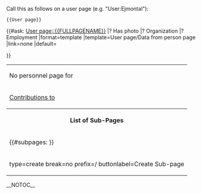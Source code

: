 <noinclude>
Call this as follows on a user page (e.g. "User:Ejmontal"):
<pre>
{{User page}}
</pre>
</noinclude><includeonly>
<table class="person-infobox-table">{{#ask: [[User page::{{FULLPAGENAME}}]] 
|? Has photo
|? Organization
|? Employment
|format=template
|template=User page/Data from person page
|link=none
|default=<tr><td colspan="2">No personnel page for {{PAGENAME}}</td></tr>
}}
<tr><td colspan="2">[[Special:Contributions/{{PAGENAME}}|Contributions to {{SITENAME}}]]</td></tr>
<tr><th class="person-infobox-name-header" colspan="2">List of Sub-Pages</th></tr>
<tr><td colspan="2">{{#subpages: }}</td></tr>
<tr><td colspan="2"><inputbox>
type=create
break=no
prefix={{FULLPAGENAME}}/
buttonlabel=Create Sub-page
</inputbox></td></tr>
</table>
__NOTOC__</includeonly>